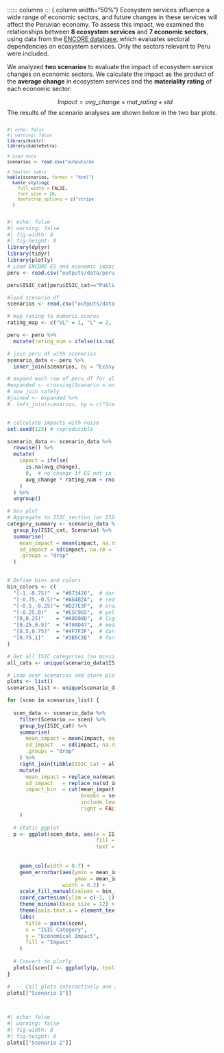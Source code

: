 :::::::: {.content-cell data-scenario="bau" data-subject="econ"}

:::::: columns
::: {.column width="50%"}
Ecosystem services influence a wide range of economic sectors, and future changes in these services will affect the Peruvian economy. To assess this impact, we examined the relationships between **8 ecosystem services** and **7 economic sectors**, using data from the [ENCORE database](https://www.encorenature.org/en), which evaluates sectoral dependencies on ecosystem services. Only the sectors relevant to Peru were included.

We analyzed **two scenarios** to evaluate the impact of ecosystem service changes on economic sectors. We calculate the impact as the product of the **average change** in ecosystem services and the **materiality rating** of each economic sector: 

$$
Impact = avg\_change \times mat\_rating + std
$$
The results of the scenario analyses are shown below in the two bar plots. 
:::

::: {.column width="50%"}
<div style="font-size:12px; width:80%;">

```r
#| echo: false
#| warning: false
library(knitr)
library(kableExtra)

# Load data
scenarios <- read.csv("outputs/data/dummy_scenarios.csv")

# Smaller table
kable(scenarios, format = "html") %>%
  kable_styling(
    full_width = FALSE,
    font_size = 10,
    bootstrap_options = c("striped", "hover", "condensed")
  )
```
</div>
:::


::: {.column width="50%"}
```r
#| echo: false
#| warning: false
#| fig-width: 8
#| fig-height: 8
library(dplyr)
library(tidyr)
library(plotly)
# Load ENCORE ES and economic impact for Peru DF from the data folder
peru <- read.csv("outputs/data/peru_diagram_df.csv")

peru$ISIC_cat[peru$ISIC_cat=="Public_admin"] <- "Public Administration"

#load scenario df
scenarios <- read.csv("outputs/data/dummy_scenarios.csv")

# map rating to numeric scores 
rating_map <- c("VL" = 1, "L" = 2, "M" = 3, "H" = 4, "VH" = 5)

peru <- peru %>%
  mutate(rating_num = ifelse(is.na(rating), 0, rating_map[as.character(rating)]))

# join peru df with scenarios 
scenario_data <- peru %>%
  inner_join(scenarios, by = "Ecosystem_Service")

# expand each row of peru_df for all scenarios
#expanded <- crossing(Scenario = unique(scenarios$Scenario), peru)
# now join safely
#joined <- expanded %>%
#  left_join(scenarios, by = c("Scenario", "Ecosystem_Service"))


# calculate impacts with noise 
set.seed(123) # reproducible

scenario_data <- scenario_data %>%
  rowwise() %>%
  mutate(
    impact = ifelse(
      is.na(avg_change),
      0,  # no change if ES not in scenario
      avg_change * rating_num + rnorm(1, mean = 0, sd = std)
    )
  ) %>%
  ungroup()

# box plot 
# Aggregate to ISIC_section (or ISIC_division if you prefer)
category_summary <- scenario_data %>%
  group_by(ISIC_cat, Scenario) %>%
  summarise(
    mean_impact = mean(impact, na.rm = TRUE),
    sd_impact = sd(impact, na.rm = TRUE),
    .groups = "drop"
  )


# Define bins and colors
bin_colors <- c(
  "[-1,-0.75)"  = "#873426",  # dark red
  "[-0.75,-0.5)"= "#A64B2A",  # red-orange
  "[-0.5,-0.25)"= "#D27E3F",  # orange
  "[-0.25,0)"   = "#E5C965",  # yellow
  "[0,0.25)"    = "#A8D08D",  # light green
  "[0.25,0.5)"  = "#70AD47",  # medium green
  "[0.5,0.75)"  = "#4F7F3F",  # dark green
  "[0.75,1]"    = "#3B5C3E"   # forest green
)

# Get all ISIC categories (so missing ones are kept in plots)
all_cats <- unique(scenario_data$ISIC_cat)

# Loop over scenarios and store plots in a list
plots <- list()
scenarios_list <- unique(scenario_data$Scenario)

for (scen in scenarios_list) {
  
  scen_data <- scenario_data %>%
    filter(Scenario == scen) %>%
    group_by(ISIC_cat) %>%
    summarise(
      mean_impact = mean(impact, na.rm = TRUE),
      sd_impact   = sd(impact, na.rm = TRUE),
      .groups = "drop"
    ) %>%
    right_join(tibble(ISIC_cat = all_cats), by = "ISIC_cat") %>%
    mutate(
      mean_impact = replace_na(mean_impact, 0),
      sd_impact   = replace_na(sd_impact, 0),
      impact_bin  = cut(mean_impact,
                        breaks = seq(-1, 1, by = 0.25),
                        include.lowest = TRUE,
                        right = FALSE)
    )
  
  # Static ggplot
  p <- ggplot(scen_data, aes(x = ISIC_cat, y = mean_impact, 
                             fill = impact_bin,
                             text = paste0("ISIC: ", ISIC_cat,
                                           "<br>Mean Impact: ", round(mean_impact, 3),
                                           "<br>SD: ", round(sd_impact, 3)))) +
    geom_col(width = 0.7) +
    geom_errorbar(aes(ymin = mean_impact - sd_impact,
                      ymax = mean_impact + sd_impact),
                  width = 0.2) +
    scale_fill_manual(values = bin_colors, drop = FALSE, na.value = "grey90") +
    coord_cartesian(ylim = c(-1, 1)) +
    theme_minimal(base_size = 12) +
    theme(axis.text.x = element_text(angle = 45, hjust = 1)) +
    labs(
      title = paste(scen),
      x = "ISIC Category",
      y = "Economical Impact",
      fill = "Impact"
    )
  
  # Convert to plotly
  plots[[scen]] <- ggplotly(p, tooltip = "text")
}

# --- Call plots interactively one by one ---
plots[["Scenario 1"]]



```
:::

::: {.column width="50%"}
```r
#| echo: false
#| warning: false
#| fig-width: 8
#| fig-height: 8
plots[["Scenario 2"]]
```
:::

